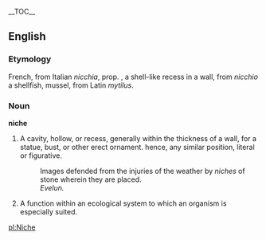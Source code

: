 {{wikipedia}}
__TOC__
==English==
===Etymology===
French, from Italian
''nicchia'', prop.<!--what does this abbreviation mean?-->, a shell-like recess in a wall, from
''nicchio'' a shellfish, mussel, from Latin ''mytilus''.

===Noun===
'''niche'''

#A cavity, hollow, or recess, generally within the thickness of a wall, for a statue, bust, or other erect ornament. hence, any similar position, literal or figurative.
#:Images defended from the injuries of the weather by ''niches'' of stone wherein they are placed.<br>''Evelun.''
#A function within an ecological system to which an organism is especially suited.

[[pl:Niche]]